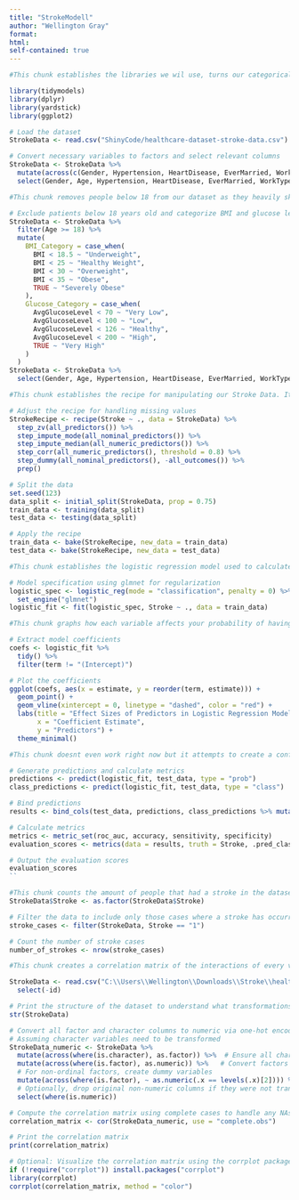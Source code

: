 ```yaml
---
title: "StrokeModell"
author: "Wellington Gray"
format:
html:
self-contained: true
---
```


```r
#This chunk establishes the libraries we wil use, turns our categorical variables into categorical variables, and then selects every variable to be in our model except ID

library(tidymodels)
library(dplyr)
library(yardstick)
library(ggplot2)

# Load the dataset
StrokeData <- read.csv("ShinyCode/healthcare-dataset-stroke-data.csv")

# Convert necessary variables to factors and select relevant columns
StrokeData <- StrokeData %>%
  mutate(across(c(Gender, Hypertension, HeartDisease, EverMarried, WorkType, ResidenceType, SmokingStatus, Stroke), as.factor)) %>%
  select(Gender, Age, Hypertension, HeartDisease, EverMarried, WorkType, ResidenceType, AvgGlucoseLevel, BMI, SmokingStatus, Stroke)
```

```r
#This chunk removes people below 18 from our dataset as they heavily skew our data due to having inherently different values for many different variables. It also turns BMI and GlucoseLevel into categories in order to account for their large amount of variance due to outliers, and make the model much more accurate and generalizeable in calculating these values. 

# Exclude patients below 18 years old and categorize BMI and glucose levels
StrokeData <- StrokeData %>%
  filter(Age >= 18) %>%
  mutate(
    BMI_Category = case_when(
      BMI < 18.5 ~ "Underweight",
      BMI < 25 ~ "Healthy Weight",
      BMI < 30 ~ "Overweight",
      BMI < 35 ~ "Obese",
      TRUE ~ "Severely Obese"
    ),
    Glucose_Category = case_when(
      AvgGlucoseLevel < 70 ~ "Very Low",
      AvgGlucoseLevel < 100 ~ "Low",
      AvgGlucoseLevel < 126 ~ "Healthy",
      AvgGlucoseLevel < 200 ~ "High",
      TRUE ~ "Very High"
    )
  )
StrokeData <- StrokeData %>%
  select(Gender, Age, Hypertension, HeartDisease, EverMarried, WorkType, ResidenceType, SmokingStatus, Stroke, BMI_Category, Glucose_Category)
```

```r
#This chunk establishes the recipe for manipulating our Stroke Data. It cleans all of our data by replacing our na values with medians, and accounts for covariance in our model along with creating dummy variables as it is a logistic regression.

# Adjust the recipe for handling missing values
StrokeRecipe <- recipe(Stroke ~ ., data = StrokeData) %>%
  step_zv(all_predictors()) %>%
  step_impute_mode(all_nominal_predictors()) %>%
  step_impute_median(all_numeric_predictors()) %>%
  step_corr(all_numeric_predictors(), threshold = 0.8) %>%
  step_dummy(all_nominal_predictors(), -all_outcomes()) %>%
  prep()

# Split the data
set.seed(123)
data_split <- initial_split(StrokeData, prop = 0.75)
train_data <- training(data_split)
test_data <- testing(data_split)

# Apply the recipe
train_data <- bake(StrokeRecipe, new_data = train_data)
test_data <- bake(StrokeRecipe, new_data = test_data)
```

```r
#This chunk establishes the logistic regression model used to calculate stroke. It is utilizing ridge regression and penalizing variables with very large residuals. It is not LASSO so it does not remove any variables from the model

# Model specification using glmnet for regularization
logistic_spec <- logistic_reg(mode = "classification", penalty = 0) %>%
  set_engine("glmnet")
logistic_fit <- fit(logistic_spec, Stroke ~ ., data = train_data)
```

```r
#This chunk graphs how each variable affects your probability of having a stroke

# Extract model coefficients
coefs <- logistic_fit %>% 
  tidy() %>%
  filter(term != "(Intercept)")

# Plot the coefficients
ggplot(coefs, aes(x = estimate, y = reorder(term, estimate))) +
  geom_point() +
  geom_vline(xintercept = 0, linetype = "dashed", color = "red") +
  labs(title = "Effect Sizes of Predictors in Logistic Regression Model",
       x = "Coefficient Estimate",
       y = "Predictors") +
  theme_minimal()
```

```r
#This chunk doesnt even work right now but it attempts to create a confusion matrix in order to calculate the efficacy of our model in predicting stroke

# Generate predictions and calculate metrics
predictions <- predict(logistic_fit, test_data, type = "prob")
class_predictions <- predict(logistic_fit, test_data, type = "class")

# Bind predictions
results <- bind_cols(test_data, predictions, class_predictions %>% mutate(.pred_class = factor(.pred_class, levels = c("0", "1"))))

# Calculate metrics
metrics <- metric_set(roc_auc, accuracy, sensitivity, specificity)
evaluation_scores <- metrics(data = results, truth = Stroke, .pred_class)

# Output the evaluation scores
evaluation_scores
``
```

```r
#This chunk counts the amount of people that had a stroke in the dataset
StrokeData$Stroke <- as.factor(StrokeData$Stroke)

# Filter the data to include only those cases where a stroke has occurred
stroke_cases <- filter(StrokeData, Stroke == "1")

# Count the number of stroke cases
number_of_strokes <- nrow(stroke_cases)
```

```r
#This chunk creates a correlation matrix of the interactions of every variable in the data set

StrokeData <- read.csv("C:\\Users\\Wellington\\Downloads\\Stroke\\healthcare-dataset-stroke-data.csv") |>
  select(-id)

# Print the structure of the dataset to understand what transformations are needed
str(StrokeData)

# Convert all factor and character columns to numeric via one-hot encoding
# Assuming character variables need to be transformed
StrokeData_numeric <- StrokeData %>%
  mutate(across(where(is.character), as.factor)) %>%  # Ensure all character columns are factors
  mutate(across(where(is.factor), as.numeric)) %>%   # Convert factors to numeric if ordinal; otherwise use dummy variables
  # For non-ordinal factors, create dummy variables
  mutate(across(where(is.factor), ~ as.numeric(.x == levels(.x)[2]))) %>%
  # Optionally, drop original non-numeric columns if they were not transformed in-line
  select(where(is.numeric))

# Compute the correlation matrix using complete cases to handle any NAs
correlation_matrix <- cor(StrokeData_numeric, use = "complete.obs")

# Print the correlation matrix
print(correlation_matrix)

# Optional: Visualize the correlation matrix using the corrplot package
if (!require("corrplot")) install.packages("corrplot")
library(corrplot)
corrplot(correlation_matrix, method = "color")

```
